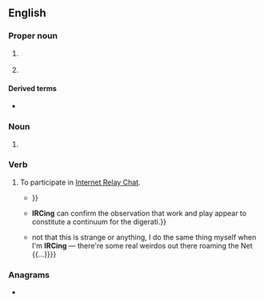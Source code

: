 {{selfref|For the Wiktionary IRC channel, see [[Wiktionary:IRC channel]].}}
==English==
{{wikipedia|IRC (disambiguation)}}

===Proper noun===
{{en-proper noun}}

# {{lb|en|Internet}} {{initialism of|Internet Relay Chat|lang=en}}
# {{lb|en|US|_|legal}} {{initialism of|Internal Revenue Code|lang=en}}

====Derived terms====
* {{l|en|IRCer}}

===Noun===
{{en-noun|s|IRC's}}

# {{lb|en|postal}} {{initialism of|international reply coupon|lang=en}}

===Verb===
{{en-verb}}

# {{lb|en|intransitive|Internet|informal}} To participate in [[Internet Relay Chat]].
#* {{quote-book|lang=en|year=1995|author=Stuart Harris|title=The Irc Survival Guide|passage=<nowiki><Xantha></nowiki> <- '''irced''' 2 yrs without aliases {{...}}}}
#* {{quote-book|lang=en|year=2002|author=James Arnt Aune|title=Selling the Free Market|passage={{...}} '''IRCing''' can confirm the observation that work and play appear to constitute a continuum for the digerati.}}
#* {{quote-book|lang=en|year=2004|author=Allison Rushby|title=Friday Night Cocktails|passage={{...}} not that this is strange or anything, I do the same thing myself when I'm '''IRCing''' &mdash; there're some real weirdos out there roaming the Net {{...}}}}

===Anagrams===
* {{anagrams|en|a=cir|-cir-|-ric|CIR|Cir.|ICR|RCI|RIC|Ric}}